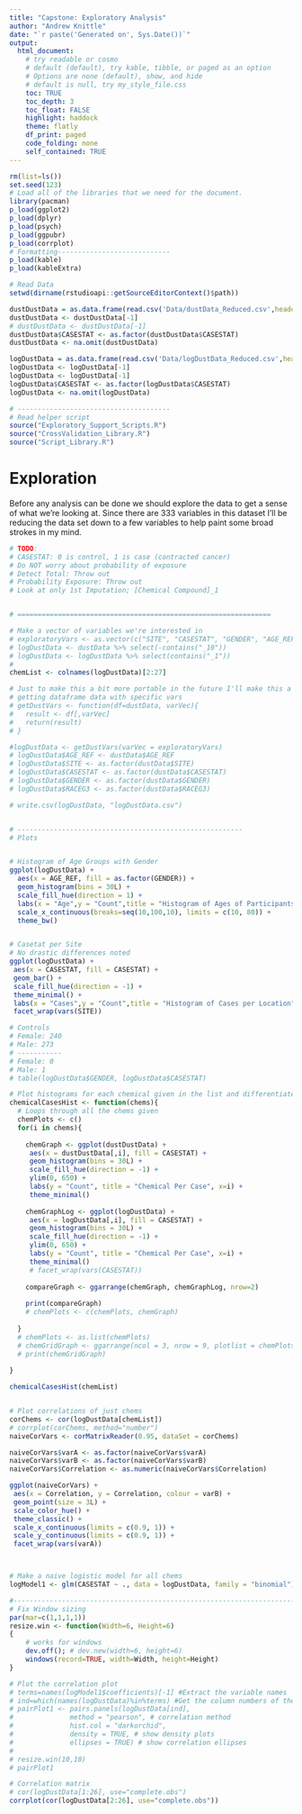 ```yaml
---
title: "Capstone: Exploratory Analysis"
author: "Andrew Knittle"
date: "`r paste('Generated on', Sys.Date())`" 
output: 
  html_document: 
    # try readable or cosmo
    # default (default), try kable, tibble, or paged as an option
    # Options are none (default), show, and hide
    # default is null, try my_style_file.css
    toc: TRUE
    toc_depth: 3
    toc_float: FALSE
    highlight: haddock
    theme: flatly
    df_print: paged
    code_folding: none
    self_contained: TRUE
---
```


```r
rm(list=ls())
set.seed(123)
# Load all of the libraries that we need for the document.
library(pacman)
p_load(ggplot2)
p_load(dplyr)
p_load(psych)
p_load(ggpubr)
p_load(corrplot)
# Formatting----------------------------
p_load(kable)
p_load(kableExtra)

# Read Data
setwd(dirname(rstudioapi::getSourceEditorContext()$path))

dustDustData = as.data.frame(read.csv('Data/dustData_Reduced.csv',header=T,sep=','))
dustDustData <- dustDustData[-1]
# dustDustData <- dustDustData[-1]
dustDustData$CASESTAT <- as.factor(dustDustData$CASESTAT)
dustDustData <- na.omit(dustDustData)

logDustData = as.data.frame(read.csv('Data/logDustData_Reduced.csv',header=T,sep=','))
logDustData <- logDustData[-1]
logDustData <- logDustData[-1]
logDustData$CASESTAT <- as.factor(logDustData$CASESTAT)
logDustData <- na.omit(logDustData)

# --------------------------------------
# Read helper script
source("Exploratory_Support_Scripts.R")
source("CrossValidation_Library.R")
source("Script_Library.R")

```

# Exploration

Before any analysis can be done we should explore the data to get a sense of what we're looking at. Since there are 333 variables in this dataset I'll be reducing the data set down to a few variables to help paint some broad strokes in my mind.

```r

# TODO:
# CASESTAT: 0 is control, 1 is case (contracted cancer)
# Do NOT worry about probability of exposure
# Detect Total: Throw out
# Probability Exposure: Throw out
# Look at only 1st Imputation; [Chemical Compound]_1


# ===============================================================

# Make a vector of variables we're interested in
# exploratoryVars <- as.vector(c("SITE", "CASESTAT", "GENDER", "AGE_REF", "EDUCG3", "RACEG3"))
# logDustData <- dustData %>% select(-contains("_10"))
# logDustData <- logDustData %>% select(contains("_1"))
# 
chemList <- colnames(logDustData)[2:27]

# Just to make this a bit more portable in the future I'll make this a method for
# getting dataframe data with specific vars
# getDustVars <- function(df=dustData, varVec){
#   result <- df[,varVec]
#   return(result)
# }

#logDustData <- getDustVars(varVec = exploratoryVars)
# logDustData$AGE_REF <- dustData$AGE_REF
# logDustData$SITE <- as.factor(dustData$SITE)
# logDustData$CASESTAT <- as.factor(dustData$CASESTAT)
# logDustData$GENDER <- as.factor(dustData$GENDER)
# logDustData$RACEG3 <- as.factor(dustData$RACEG3)

# write.csv(logDustData, "logDustData.csv")


# --------------------------------------------------------
# Plots


# Histogram of Age Groups with Gender
ggplot(logDustData) +
  aes(x = AGE_REF, fill = as.factor(GENDER)) +
  geom_histogram(bins = 30L) +
  scale_fill_hue(direction = 1) +
  labs(x = "Age",y = "Count",title = "Histogram of Ages of Participants", fill = "Gender", caption = "Female=1, Male=2") + 
  scale_x_continuous(breaks=seq(10,100,10), limits = c(10, 80)) +
  theme_bw()


# Casetat per Site
# No drastic differences noted
ggplot(logDustData) +
 aes(x = CASESTAT, fill = CASESTAT) +
 geom_bar() +
 scale_fill_hue(direction = -1) +
 theme_minimal() +
 labs(x = "Cases",y = "Count",title = "Histogram of Cases per Location", fill = "Casestat") +
 facet_wrap(vars(SITE))

# Controls
# Female: 240
# Male: 273
# -----------
# Female: 0
# Male: 1
# table(logDustData$GENDER, logDustData$CASESTAT)

```


```r


# Plot histograms for each chemical given in the list and differentiate between cases
chemicalCasesHist <- function(chems){
  # Loops through all the chems given
  chemPlots <- c()
  for(i in chems){
    
    chemGraph <- ggplot(dustDustData) +
     aes(x = dustDustData[,i], fill = CASESTAT) +
     geom_histogram(bins = 30L) +
     scale_fill_hue(direction = -1) +
     ylim(0, 650) +
     labs(y = "Count", title = "Chemical Per Case", x=i) +
     theme_minimal()
    
    chemGraphLog <- ggplot(logDustData) +
     aes(x = logDustData[,i], fill = CASESTAT) +
     geom_histogram(bins = 30L) +
     scale_fill_hue(direction = -1) +
     ylim(0, 650) +
     labs(y = "Count", title = "Chemical Per Case", x=i) +
     theme_minimal()
     # facet_wrap(vars(CASESTAT))
    
    compareGraph <- ggarrange(chemGraph, chemGraphLog, nrow=2)
    
    print(compareGraph)
    # chemPlots <- c(chemPlots, chemGraph)
    
  }
  # chemPlots <- as.list(chemPlots)
  # chemGridGraph <- ggarrange(ncol = 3, nrow = 9, plotlist = chemPlots)
  # print(chemGridGraph)
   
}

chemicalCasesHist(chemList)



```


```r


# Plot correlations of just chems
corChems <- cor(logDustData[chemList])
# corrplot(corChems, method="number")
naiveCorVars <- corMatrixReader(0.95, dataSet = corChems)

naiveCorVars$varA <- as.factor(naiveCorVars$varA)
naiveCorVars$varB <- as.factor(naiveCorVars$varB)
naiveCorVars$Correlation <- as.numeric(naiveCorVars$Correlation)

ggplot(naiveCorVars) +
 aes(x = Correlation, y = Correlation, colour = varB) +
 geom_point(size = 3L) +
 scale_color_hue() +
 theme_classic() +
 scale_x_continuous(limits = c(0.9, 1)) +
 scale_y_continuous(limits = c(0.9, 1)) +
 facet_wrap(vars(varA))



# Make a naive logistic model for all chems
logModel1 <- glm(CASESTAT ~ ., data = logDustData, family = "binomial")

#---------------------------------------------------------------------------------
# Fix Window sizing
par(mar=c(1,1,1,1))
resize.win <- function(Width=6, Height=6)
{
    # works for windows
    dev.off(); # dev.new(width=6, height=6)
    windows(record=TRUE, width=Width, height=Height)
}

# Plot the correlation plot
# terms=names(logModel1$coefficients)[-1] #Extract the variable names
# ind=which(names(logDustData)%in%terms) #Get the column numbers of the variables in the model
# pairPlot1 <- pairs.panels(logDustData[ind],
#              method = "pearson", # correlation method
#              hist.col = "darkorchid",
#              density = TRUE, # show density plots
#              ellipses = TRUE) # show correlation ellipses
# 
# resize.win(10,10)
# pairPlot1

# Correlation matrix
# cor(logDustData[1:26], use="complete.obs")
corrplot(cor(logDustData[2:26], use="complete.obs"))

```








